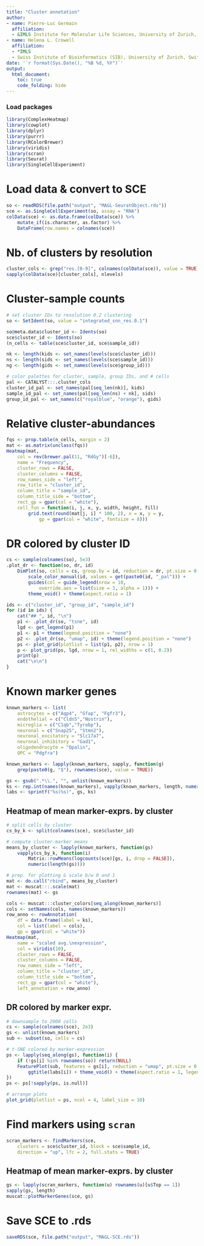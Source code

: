 ```yaml
---
title: "Cluster annotation"
author: 
- name: Pierre-Luc Germain
  affiliation:
  - &IMLS Institute for Molecular Life Sciences, University of Zurich, Switzerland
- name: Helena L. Crowell
  affiliation: 
  - *IMLS
  - Swiss Institute of Bioinformatics (SIB), University of Zurich, Switzerland
date: '`r format(Sys.Date(), "%B %d, %Y")`'
output:
  html_document:
    toc: true
    code_folding: hide
---
```


### Load packages
```r
library(ComplexHeatmap)
library(cowplot)
library(dplyr)
library(purrr)
library(RColorBrewer)
library(viridis)
library(scran)
library(Seurat)
library(SingleCellExperiment)
```

# Load data & convert to SCE
```r
so <- readRDS(file.path("output", "MAGL-SeuratObject.rds"))
sce <- as.SingleCellExperiment(so, assay = "RNA")
colData(sce) <- as.data.frame(colData(sce)) %>% 
    mutate_if(is.character, as.factor) %>% 
    DataFrame(row.names = colnames(sce))
```

# Nb. of clusters by resolution
```r
cluster_cols <- grep("res.[0-9]", colnames(colData(sce)), value = TRUE)
sapply(colData(sce)[cluster_cols], nlevels)
```

# Cluster-sample counts
```r
# set cluster IDs to resolution 0.2 clustering
so <- SetIdent(so, value = "integrated_snn_res.0.1")

so@meta.data$cluster_id <- Idents(so)
sce$cluster_id <- Idents(so)
(n_cells <- table(sce$cluster_id, sce$sample_id))
```

```r
nk <- length(kids <- set_names(levels(sce$cluster_id)))
ns <- length(sids <- set_names(levels(sce$sample_id)))
ng <- length(gids <- set_names(levels(sce$group_id)))

# color palettes for cluster, sample, group IDs, and # cells
pal <- CATALYST:::.cluster_cols
cluster_id_pal <- set_names(pal[seq_len(nk)], kids)
sample_id_pal <- set_names(pal[seq_len(ns) + nk], sids)
group_id_pal <- set_names(c("royalblue", "orange"), gids)
```

# Relative cluster-abundances
```r
fqs <- prop.table(n_cells, margin = 2)
mat <- as.matrix(unclass(fqs))
Heatmap(mat,
    col = rev(brewer.pal(11, "RdGy")[-6]),
    name = "Frequency",
    cluster_rows = FALSE,
    cluster_columns = FALSE,
    row_names_side = "left",
    row_title = "cluster_id",
    column_title = "sample_id",
    column_title_side = "bottom",
    rect_gp = gpar(col = "white"),
    cell_fun = function(i, j, x, y, width, height, fill)
        grid.text(round(mat[j, i] * 100, 2), x = x, y = y, 
            gp = gpar(col = "white", fontsize = 8)))
```

# DR colored by cluster ID {.tabset}
```r
cs <- sample(colnames(so), 5e3)
.plot_dr <- function(so, dr, id)
    DimPlot(so, cells = cs, group.by = id, reduction = dr, pt.size = 0.4) +
        scale_color_manual(id, values = get(paste0(id, "_pal"))) + 
        guides(col = guide_legend(nrow = 10, 
            override.aes = list(size = 3, alpha = 1))) +
        theme_void() + theme(aspect.ratio = 1)

ids <- c("cluster_id", "group_id", "sample_id")
for (id in ids) {
    cat("## ", id, "\n")
    p1 <- .plot_dr(so, "tsne", id)
    lgd <- get_legend(p1)
    p1 <- p1 + theme(legend.position = "none")
    p2 <- .plot_dr(so, "umap", id) + theme(legend.position = "none")
    ps <- plot_grid(plotlist = list(p1, p2), nrow = 1)
    p <- plot_grid(ps, lgd, nrow = 1, rel_widths = c(1, 0.2))
    print(p)
    cat("\n\n")
}
```

# Known marker genes
```r
known_markers <- list(
    astrocytes = c("Aqp4", "Gfap", "Fgfr3"),
    endothelial = c("Cldn5","Nostrin"),
    microglia = c("C1qb","Tyrobp"),
    neuronal = c("Snap25", "Stmn2"),
    neuronal_excitatory = "Slc17a7",
    neuronal_inhibitory = "Gad1",
    oligodendrocyte = "Opalin",
    OPC = "Pdgfra")

known_markers <- lapply(known_markers, sapply, function(g) 
    grep(paste0(g, "$"), rownames(sce), value = TRUE))

gs <- gsub(".*\\.", "", unlist(known_markers))
ks <- rep.int(names(known_markers), vapply(known_markers, length, numeric(1)))
labs <- sprintf("%s(%s)", gs, ks)
```

## Heatmap of mean marker-exprs. by cluster
```r
# split cells by cluster
cs_by_k <- split(colnames(sce), sce$cluster_id)

# compute cluster-marker means
means_by_cluster <- lapply(known_markers, function(gs)
    vapply(cs_by_k, function(i)
        Matrix::rowMeans(logcounts(sce)[gs, i, drop = FALSE]), 
        numeric(length(gs))))

# prep. for plotting & scale b/w 0 and 1
mat <- do.call("rbind", means_by_cluster)
mat <- muscat:::.scale(mat)
rownames(mat) <- gs

cols <- muscat:::cluster_colors[seq_along(known_markers)]
cols <- setNames(cols, names(known_markers))
row_anno <- rowAnnotation(
    df = data.frame(label = ks),
    col = list(label = cols),
    gp = gpar(col = "white")) 
Heatmap(mat,
    name = "scaled avg.\nexpression",
    col = viridis(10),
    cluster_rows = FALSE,
    cluster_columns = FALSE,
    row_names_side = "left",
    column_title = "cluster_id",
    column_title_side = "bottom",
    rect_gp = gpar(col = "white"),
    left_annotation = row_anno)
```

## DR colored by marker expr.
```r
# downsample to 2000 cells
cs <- sample(colnames(sce), 2e3)
gs <- unlist(known_markers)
sub <- subset(so, cells = cs)

# t-SNE colored by marker-expression
ps <- lapply(seq_along(gs), function(i) {
    if (!gs[i] %in% rownames(so)) return(NULL)
    FeaturePlot(sub, features = gs[i], reduction = "umap", pt.size = 0.4) +
        ggtitle(labs[i]) + theme_void() + theme(aspect.ratio = 1, legend.position = "none")
})
ps <- ps[!sapply(ps, is.null)]

# arrange plots
plot_grid(plotlist = ps, ncol = 4, label_size = 10)
```

# Find markers using `scran`
```r
scran_markers <- findMarkers(sce, 
    clusters = sce$cluster_id, block = sce$sample_id, 
    direction = "up", lfc = 2, full.stats = TRUE)
```

## Heatmap of mean marker-exprs. by cluster
```r
gs <- lapply(scran_markers, function(u) rownames(u)[u$Top == 1])
sapply(gs, length)
muscat::plotMarkerGenes(sce, gs)
```

# Save SCE to .rds
```r
saveRDS(sce, file.path("output", "MAGL-SCE.rds"))
```
